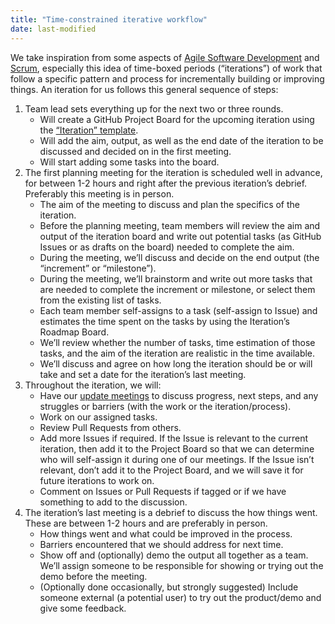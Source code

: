 ```yaml
---
title: "Time-constrained iterative workflow"
date: last-modified
---
```


We take inspiration from some aspects of [Agile Software
Development](https://agilemanifesto.org/) and
[Scrum](https://www.scrum.org/resources/what-scrum-module), especially this idea
of time-boxed periods ("iterations") of work that follow a specific pattern and process
for incrementally building or improving things. An iteration for us follows
this general sequence of steps:

1. Team lead sets everything up for the next two or three rounds.
    - Will create a GitHub Project Board for the upcoming iteration using the ["Iteration" template](https://github.com/orgs/seedcase-project/projects/4).
    - Will add the aim, output, as well as the end date of the iteration to be discussed and decided on in the first meeting.
    - Will start adding some tasks into the board.
2. The first planning meeting for the iteration is scheduled well in advance, for between 1-2 hours and right after the previous iteration's debrief. Preferably this meeting is in person.
    - The aim of the meeting to discuss and plan the specifics of the iteration.
    - Before the planning meeting, team members will review the aim and output of the iteration board and write out potential tasks (as GitHub Issues or as drafts on the board) needed to complete the aim.
    - During the meeting, we'll discuss and decide on the end output (the "increment" or "milestone").
    - During the meeting, we'll brainstorm and write out more tasks that are needed to complete the increment or milestone, or select them from the existing list of tasks. 
    - Each team member self-assigns to a task (self-assign to Issue) and estimates the time spent on the tasks by using the Iteration's Roadmap Board. 
    - We'll review whether the number of tasks, time estimation of those tasks, and the aim of the iteration are realistic in the time available.
    - We'll discuss and agree on how long the iteration should be or will take and set a date for the iteration's last meeting.
3. Throughout the iteration, we will:
    - Have our [update meetings](update-meetings.md) to discuss progress, next steps, and any struggles or barriers (with the work or the iteration/process).
    - Work on our assigned tasks.
    - Review Pull Requests from others.
    - Add more Issues if required. If the Issue is relevant to the current iteration, then add it to the Project Board so that we can determine who will self-assign it during one of our meetings. If the Issue isn't relevant, don't add it to the Project Board, and we will save it for future iterations to work on. 
    - Comment on Issues or Pull Requests if tagged or if we have something to add to the discussion.
4. The iteration's last meeting is a debrief to discuss the how things went. These are between 1-2 hours and are preferably in person.
    - How things went and what could be improved in the process.
    - Barriers encountered that we should address for next time.
    - Show off and (optionally) demo the output all together as a team. We'll assign someone to be responsible for showing or trying out the demo before the meeting.
    - (Optionally done occasionally, but strongly suggested) Include someone external (a potential user) to try out the product/demo and give some feedback.
